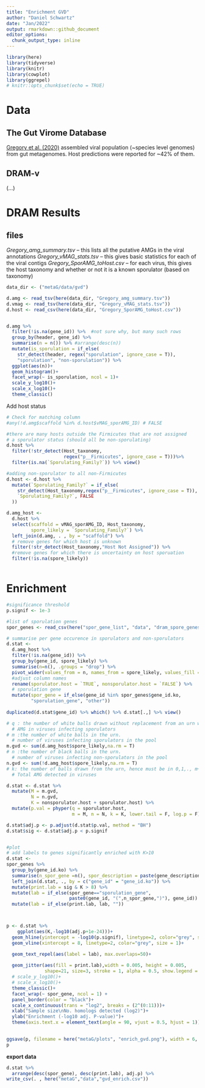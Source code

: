 ```yaml
---
title: "Enrichment GVD"
author: "Daniel Schwartz"
date: "Jan/2022"
output: rmarkdown::github_document
editor_options: 
  chunk_output_type: inline
---
```


```r
library(here)
library(tidyverse)
library(knitr)
library(cowplot)
library(ggrepel)
# knitr::opts_chunk$set(echo = TRUE)
```

# Data

## The Gut Virome Database

[Gregory et al. (2020)](https://doi.org/10.1016/j.chom.2020.08.003) assembled viral population (~species level genomes) from gut metagenomes. Host predictions were reported for ~42% of them.

## DRAM-v

(...)

# DRAM Results

## files
*Gregory_amg_summary.tsv* – this lists all the putative AMGs in the viral annotations
*Gregory_vMAG_stats.tsv* – this gives basic statistics for each of the viral contigs
*Gregory_SporAMG_toHost.csv* – for each virus, this gives the host taxonomy and whether or not it is a known sporulator (based on taxonomy)

```r
data_dir <- ("metaG/data/gvd")

d.amg <- read_tsv(here(data_dir, "Gregory_amg_summary.tsv"))
d.vmag <- read_tsv(here(data_dir, "Gregory_vMAG_stats.tsv"))
d.host <- read_csv(here(data_dir, "Gregory_SporAMG_toHost.csv"))


d.amg %>% 
  filter(!is.na(gene_id)) %>%  #not sure why, but many such rows
  group_by(header, gene_id) %>% 
  summarise(n = n()) %>% #arrange(desc(n))
  mutate(is_sporulation = if_else(
    str_detect(header, regex("sporulation", ignore_case = T)),
    "sporulation", "non-sporulation")) %>% 
  ggplot(aes(n))+
  geom_histogram()+
  facet_wrap(~ is_sporulation, ncol = 1)+
  scale_y_log10()+
  scale_x_log10()+
  theme_classic()
```

Add host status
```r
# Check for matching column
#any(!d.amg$scaffold %in% d.host$vMAG_sporAMG_ID) # FALSE

#there are many hosts outside the Firmicutes that are not assigned
# a sporulator status (should all be non-sporulating)
d.host %>% 
  filter(!str_detect(Host_taxonomy, 
                     regex("p__Firmicutes", ignore_case = T)))%>% 
  filter(is.na(`Sporulating_Family?`)) %>% view()

#adding non-sporulator to all non-Firmicutes
d.host <- d.host %>% 
  mutate(`Sporulating_Family?` = if_else(
    str_detect(Host_taxonomy,regex("p__Firmicutes", ignore_case = T)),
    `Sporulating_Family?`, FALSE
  )) 

d.amg_host <- 
  d.host %>% 
  select(scaffold = vMAG_sporAMG_ID, Host_taxonomy,
         spore_likely = `Sporulating_Family?`) %>% 
  left_join(d.amg, . , by = "scaffold") %>% 
  # remove genes for which host is unknown
  filter(!str_detect(Host_taxonomy,"Host Not Assigned")) %>% 
  #remove genes for which there is uncertainty on host sporuation
  filter(!is.na(spore_likely)) 



```


# Enrichment

```r
#significance threshold
p.signif <- 1e-3

#list of sporulation genes
spor_genes <- read_csv(here("spor_gene_list", "data", "dram_spore_genes.csv"))

# summarise per gene occurence in sporulators and non-sporulators
d.stat <- 
  d.amg_host %>% 
  filter(!is.na(gene_id)) %>%  
  group_by(gene_id, spore_likely) %>% 
  summarise(n=n(), .groups = "drop") %>% 
  pivot_wider(values_from = n, names_from = spore_likely, values_fill = 0) %>% 
  #adjust column names
  rename(sporulator.host = `TRUE`, nonsporulator.host = `FALSE`) %>% 
  # sporulation gene
  mutate(spor_gene = if_else(gene_id %in% spor_genes$gene_id.ko,
         "sporulation_gene", "other"))
  
duplicated(d.stat$gene_id) %>% which() %>% d.stat[.,] %>% view()

# q	: the number of white balls drawn without replacement from an urn which contains both black and white balls.
  # AMG in viruses infecting sporulators
# m	:the number of white balls in the urn.
  # number of viruses infecting sporulators in the pool
m.gvd <- sum(d.amg_host$spore_likely,na.rm = T)
# n	:the number of black balls in the urn.
  # number of viruses infecting non-sporulators in the pool
n.gvd <- sum(!d.amg_host$spore_likely,na.rm = T)
# k: the number of balls drawn from the urn, hence must be in 0,1,., m+n.
  # Total AMG detected in viruses

d.stat <- d.stat %>% 
  mutate(M = m.gvd, 
         N = n.gvd, 
         K = nonsporulator.host + sporulator.host) %>% 
  mutate(p.val = phyper(q = sporulator.host,
                        m = M, n = N, k = K, lower.tail = F, log.p = F))

d.stat$adj.p <- p.adjust(d.stat$p.val, method = "BH")
d.stat$sig <- d.stat$adj.p < p.signif  


#plot
# add labels to genes significantly enriched with K>10
d.stat <- 
spor_genes %>% 
  group_by(gene_id.ko) %>% 
  summarise(n_spor_gene =n(), spor_description = paste(gene_description, collapse = ",")) %>% 
  left_join(d.stat, ., by = c("gene_id" = "gene_id.ko")) %>% 
  mutate(print.lab = sig & K > 8) %>%
  mutate(lab = if_else(spor_gene=="sporulation_gene",
                       paste0(gene_id, "(",n_spor_gene,")"), gene_id)) %>% 
  mutate(lab = if_else(print.lab, lab, "")) 



p <- d.stat %>% 
    ggplot(aes(K,-log10(adj.p+1e-24)))+
  geom_hline(yintercept = -log10(p.signif), linetype=2, color="grey", size = 1)+
  geom_vline(xintercept = 8, linetype=2, color="grey", size = 1)+

  geom_text_repel(aes(label = lab), max.overlaps=50)+
  
  geom_jitter(aes(fill = print.lab),width = 0.005, height = 0.005,
              shape=21, size=3, stroke = 1, alpha = 0.5, show.legend = F)+
  # scale_y_log10()+
  # scale_x_log10()+
  theme_classic()+
  facet_wrap(~ spor_gene, ncol = 1) +
  panel_border(color = "black")+
  scale_x_continuous(trans = "log2", breaks = (2^(0:11)))+
  xlab("Sample size\nNo. homologs detected (log2)")+
  ylab("Enrichment (-log10 adj. P-value)")+
  theme(axis.text.x = element_text(angle = 90, vjust = 0.5, hjust = 1))
  

ggsave(p, filename = here("metaG/plots", "enrich_gvd.png"), width = 6, height = 6)
p  

```


**export data**
```r
d.stat %>% 
  arrange(desc(spor_gene), desc(print.lab), adj.p) %>% 
write_csv(. , here("metaG","data","gvd_enrich.csv"))
```

